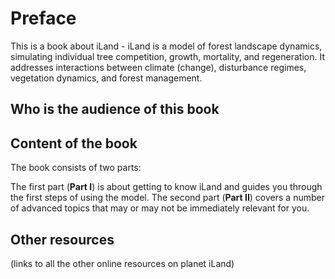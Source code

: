 # Preface

This is a book about iLand - iLand is a model of forest landscape dynamics, simulating individual tree competition, growth, mortality, and regeneration. It addresses interactions between climate (change), disturbance regimes, vegetation dynamics, and forest management.



## Who is the audience of this book

## Content of the book

The book consists of two parts:

The first part (**Part I**) is about getting to know iLand and guides you through the first steps of using the model. The second part (**Part II**) covers a number of advanced topics that may or may not be immediately relevant for you.

## Other resources

(links to all the other online resources on planet iLand)
